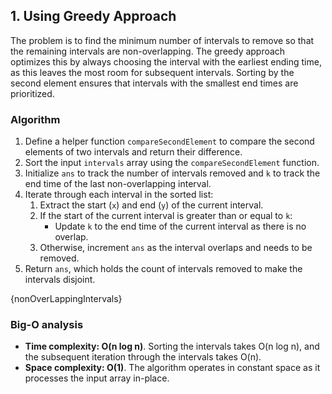 

## 1. Using Greedy Approach

The problem is to find the minimum number of intervals to remove so that the remaining intervals are non-overlapping. The greedy approach optimizes this by always choosing the interval with the earliest ending time, as this leaves the most room for subsequent intervals. Sorting by the second element ensures that intervals with the smallest end times are prioritized.

### Algorithm

1. Define a helper function `compareSecondElement` to compare the second elements of two intervals and return their difference.
2. Sort the input `intervals` array using the `compareSecondElement` function.
3. Initialize `ans` to track the number of intervals removed and `k` to track the end time of the last non-overlapping interval.
4. Iterate through each interval in the sorted list:
   1. Extract the start (`x`) and end (`y`) of the current interval.
   2. If the start of the current interval is greater than or equal to `k`:
      - Update `k` to the end time of the current interval as there is no overlap.
   3. Otherwise, increment `ans` as the interval overlaps and needs to be removed.
5. Return `ans`, which holds the count of intervals removed to make the intervals disjoint.

<MDXCodeBlock>{nonOverLappingIntervals}</MDXCodeBlock>

### Big-O analysis

- **Time complexity: O(n log n)**. Sorting the intervals takes O(n log n), and the subsequent iteration through the intervals takes O(n).
- **Space complexity: O(1)**. The algorithm operates in constant space as it processes the input array in-place.
